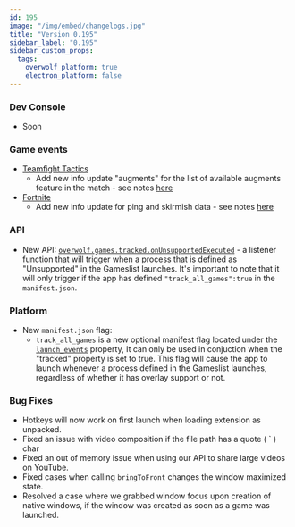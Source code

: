```yaml
---
id: 195
image: "/img/embed/changelogs.jpg"
title: "Version 0.195"
sidebar_label: "0.195"
sidebar_custom_props:
  tags:
    overwolf_platform: true
    electron_platform: false
---
```


### Dev Console
- Soon

### Game events
* [Teamfight Tactics](/api/game-data/supported-games/teamfight-tactics)
  * Add new info update "augments" for the list of available augments feature in the match - see notes [here](/api/game-data/supported-games/teamfight-tactics#me)
* [Fortnite](/api/game-data/supported-games/fortnite)
  * Add new info update for ping and skirmish data - see notes [here](/api/game-data/supported-games/fortnite)

### API
- New API: [`overwolf.games.tracked.onUnsupportedExecuted`](/api/games/tracked#onunsupportedexecuted) - a listener function that will trigger when a process that is defined as "Unsupported" in the Gameslist launches. It's important to note that it will only trigger if the app has defined `"track_all_games":true` in the `manifest.json`.

### Platform
- New `manifest.json` flag:
  - `track_all_games` is a new optional manifest flag located under the [`launch_events`](/api/manifest#launch_event_settings-array) property, 
	 It can only be used in conjuction when the "tracked" property is set to true.
	 This flag will cause the app to launch whenever a process defined in the Gameslist launches, regardless of whether it has overlay support or not.

### Bug Fixes
- Hotkeys will now work on first launch when loading extension as unpacked.
- Fixed an issue with video composition if the file path has a quote ( ` ) char
- Fixed an out of memory issue when using our API to share large videos on YouTube.
- Fixed cases when calling `bringToFront` changes the window maximized state. 
- Resolved a case where we grabbed window focus upon creation of native windows, if the window was created as soon as a game was launched.

